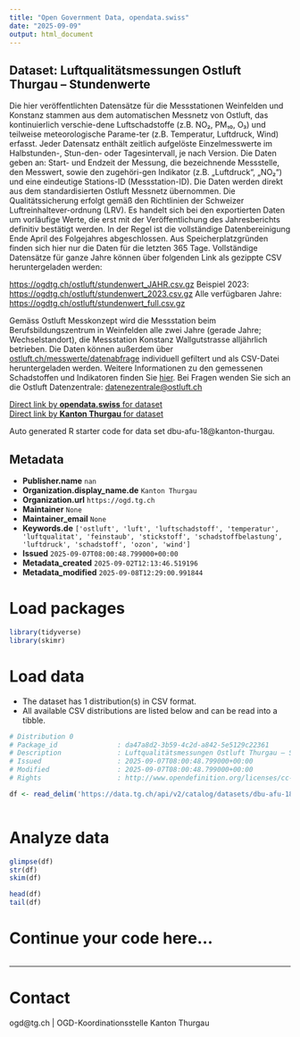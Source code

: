 ```yaml
---
title: "Open Government Data, opendata.swiss"
date: "2025-09-09"
output: html_document
---
```


## Dataset: Luftqualitätsmessungen Ostluft Thurgau – Stundenwerte

Die hier veröffentlichten Datensätze für die Messstationen Weinfelden und Konstanz stammen aus dem automatischen Messnetz von Ostluft, das kontinuierlich verschie-dene Luftschadstoffe (z.B. NO₂, PM₁₀, O₃) und teilweise meteorologische Parame-ter (z.B. Temperatur, Luftdruck, Wind) erfasst.
Jeder Datensatz enthält zeitlich aufgelöste Einzelmesswerte im Halbstunden-, Stun-den- oder Tagesintervall, je nach Version. Die Daten geben an: Start- und Endzeit der Messung, die bezeichnende Messstelle, den Messwert, sowie den zugehöri-gen Indikator (z.B. „Luftdruck“, „NO₂“) und eine eindeutige Stations-ID (Messstation-ID).
Die Daten werden direkt aus dem standardisierten Ostluft Messnetz übernommen. Die Qualitätssicherung erfolgt gemäß den Richtlinien der Schweizer Luftreinhaltever-ordnung (LRV). Es handelt sich bei den exportierten Daten um vorläufige Werte, die erst mit der Veröffentlichung des Jahresberichts definitiv bestätigt werden. In der Regel ist die vollständige Datenbereinigung Ende April des Folgejahres abgeschlossen.
Aus Speicherplatzgründen finden sich hier nur die Daten für die letzten 365 Tage. Vollständige Datensätze für ganze Jahre können über folgenden Link als gezippte CSV heruntergeladen werden:

[https://ogdtg.ch/ostluft/stundenwert_JAHR.csv.gz](https://ogdtg.ch/ostluft/stundenwert_JAHR.csv.gz)
Beispiel 2023: [https://ogdtg.ch/ostluft/stundenwert_2023.csv.gz](https://ogdtg.ch/ostluft/stundenwert_2023.csv.gz)
Alle verfügbaren Jahre: [https://ogdtg.ch/ostluft/stundenwert_full.csv.gz](https://ogdtg.ch/ostluft/stundenwert_full.csv.gz)

Gemäss Ostluft Messkonzept wird die Messstation beim Berufsbildungszentrum in Weinfelden alle zwei Jahre (gerade Jahre; Wechselstandort), die Messstation Konstanz Wallgutstrasse alljährlich betrieben.
Die Daten können außerdem über [ostluft.ch/messwerte/datenabfrage](https://www.ostluft.ch/messwerte/datenabfrage) individuell gefiltert und als CSV-Datei heruntergeladen werden.
Weitere Informationen zu den gemessenen Schadstoffen und Indikatoren finden Sie [hier](https://www.ostluft.ch/grundlagen).
Bei Fragen wenden Sie sich an die Ostluft Datenzentrale: [datenezentrale@ostluft.ch](mailto:datenezentrale@ostluft.ch)

[Direct link by **opendata.swiss** for dataset](https://opendata.swiss/de/dataset/luftqualitatsmessungen-ostluft-thurgau-stundenwerte)<br>
[Direct link by **Kanton Thurgau** for dataset](https://data.tg.ch/explore/dataset/dbu-afu-18/)

Auto generated R starter code for data set dbu-afu-18@kanton-thurgau.

## Metadata

- **Publisher.name** `nan`
- **Organization.display_name.de** `Kanton Thurgau`
- **Organization.url** `https://ogd.tg.ch`
- **Maintainer** `None`
- **Maintainer_email** `None`
- **Keywords.de** `['ostluft', 'luft', 'luftschadstoff', 'temperatur', 'luftqualitat', 'feinstaub', 'stickstoff', 'schadstoffbelastung', 'luftdruck', 'schadstoff', 'ozon', 'wind']`
- **Issued** `2025-09-07T08:00:48.799000+00:00`
- **Metadata_created** `2025-09-02T12:13:46.519196`
- **Metadata_modified** `2025-09-08T12:29:00.991844`


# Load packages

```r

library(tidyverse)
library(skimr)

```

# Load data

-   The dataset has 1 distribution(s) in CSV format.
-   All available CSV distributions are listed below and can be read into a tibble.

```r

# Distribution 0
# Package_id               : da47a8d2-3b59-4c2d-a842-5e5129c22361
# Description              : Luftqualitätsmessungen Ostluft Thurgau – Stundenwerte (csv)
# Issued                   : 2025-09-07T08:00:48.799000+00:00
# Modified                 : 2025-09-07T08:00:48.799000+00:00
# Rights                   : http://www.opendefinition.org/licenses/cc-by/

df <- read_delim('https://data.tg.ch/api/v2/catalog/datasets/dbu-afu-18/exports/csv?use_labels=true')



```

# Analyze data

```r

glimpse(df)
str(df)
skim(df)

head(df)
tail(df)

```

# Continue your code here...

```r

```

------------------------------------------------------------------------

# Contact

ogd@tg.ch | OGD-Koordinationsstelle Kanton Thurgau
